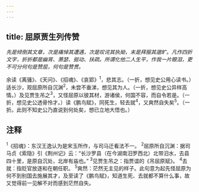 ```yaml
---
---
---
```

title: 屈原贾生列传赞
---



*先是倾倒其文章，次是痛悼其遭遇，次是叹诧其执拗，末是拜服其邈旷。凡作四折文字，折折都是幽宵、萧瑟、挺动、扶疏。所谓化他二人生平，作我一片眼泪，更不可分何句是赞屈，何句是赞贯。*

余读《离骚》、《天问》、《招魂》、《哀郢》<sup>1</sup>，悲其志。（一折，想见史公用心读书。）适长沙，观屈原所自沉渊<sup>2</sup>，未尝不垂涕，想见其为人。（一折，想见史公异样高情。）及见贾生吊之<sup>3</sup>，又怪屈原以彼其材，游诸侯，何国不容，而自令若是。（一折，想见史公透骨怜才。）读《鹏鸟赋》，同死生，轻去就<sup>4</sup>，又爽然自失矣<sup>5</sup>。（一折。此则不知史公乃直说到何处矣，想已立地大悟也。）

## 注释

<sup>1</sup>《招魂》：东汉王逸认为是宋玉所作，与司马迁看法不一。
<sup>2</sup>屈原所自沉渊：据司马贞《索隐》引《荆州记》云：“长沙罗县（在今湖南汨罗西北）北带汨水，去县四十里，是原自沉处，北岸有庙也。”
<sup>3</sup>见贾生吊之：指贾谊的《吊屈原赋》。
<sup>4</sup>去就：指贬官放逐和在朝任职。
<sup>5</sup>爽然：茫然无主见的样子。此句意为起先怪屈原为何不到别国去施展其才，及至读了《鹏鸟赋》，知道生死、去就都不算什么事，故又觉得前一见解不对而感到茫然自失。